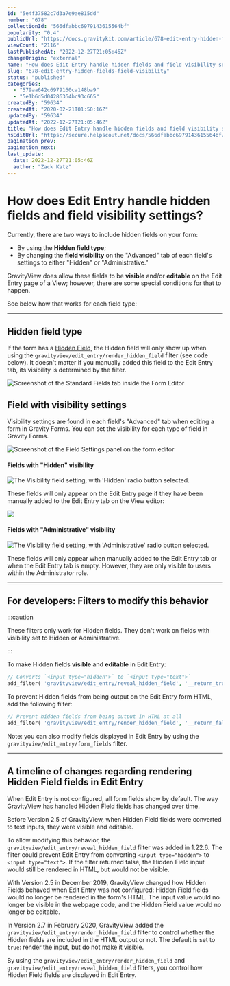 ```yaml
---
id: "5e4f37582c7d3a7e9ae815dd"
number: "678"
collectionId: "566dfabbc6979143615564bf"
popularity: "0.4"
publicUrl: "https://docs.gravitykit.com/article/678-edit-entry-hidden-fields-field-visibility"
viewCount: "2116"
lastPublishedAt: "2022-12-27T21:05:46Z"
changeOrigin: "external"
name: "How does Edit Entry handle hidden fields and field visibility settings?"
slug: "678-edit-entry-hidden-fields-field-visibility"
status: "published"
categories: 
  - "579aa642c6979160ca148ba9"
  - "5e1b6d5d04286364bc93c665"
createdBy: "59634"
createdAt: "2020-02-21T01:50:16Z"
updatedBy: "59634"
updatedAt: "2022-12-27T21:05:46Z"
title: "How does Edit Entry handle hidden fields and field visibility settings?"
hsEditUrl: "https://secure.helpscout.net/docs/566dfabbc6979143615564bf/article/5e4f37582c7d3a7e9ae815dd"
pagination_prev: 
pagination_next: 
last_update:
  date: 2022-12-27T21:05:46Z
  author: "Zack Katz"
---
```


# How does Edit Entry handle hidden fields and field visibility settings?

Currently, there are two ways to include hidden fields on your form:

- By using the **Hidden field type**;
- By changing the **field visibility** on the "Advanced" tab of each field's settings to either "Hidden" or "Administrative."

GravityView does allow these fields to be **visible** and/or **editable** on the Edit Entry page of a View; however, there are some special conditions for that to happen.

See below how that works for each field type:

---

## Hidden field type

If the form has a [Hidden Field](https://docs.gravityforms.com/hidden/), the Hidden field will only show up when using the `gravityview/edit_entry/render_hidden_field` filter (see code below). It doesn't matter if you manually added this field to the Edit Entry tab, its visibility is determined by the filter.

![Screenshot of the Standard Fields tab inside the Form Editor](https://s3.amazonaws.com/helpscout.net/docs/assets/54c58489e4b051242988532c/images/62fe891e502e69288e0e10ca/file-cEfqKKfC1L.png)

## Field with visibility settings

Visibility settings are found in each field's "Advanced" tab when editing a form in Gravity Forms. You can set the visibility for each type of field in Gravity Forms.

![Screenshot of the Field Settings panel on the form editor](https://s3.amazonaws.com/helpscout.net/docs/assets/54c58489e4b051242988532c/images/62fe897086337c0b7a87a9b6/file-4EwcSsoj09.png)

#### Fields with "Hidden" visibility 

![The Visibility field setting, with 'Hidden' radio button selected.](https://i.gravitykit.com/JPwDRb+)

These fields will only appear on the Edit Entry page if they have been manually added to the Edit Entry tab on the View editor:

![](https://s3.amazonaws.com/helpscout.net/docs/assets/54c58489e4b051242988532c/images/5f16259504286306f80722c4/file-twtmNTn2GL.png)

####  Fields with "Administrative" visibility 

![The Visibility field setting, with 'Administrative' radio button selected.](https://i.gravitykit.com/nVNRN6+)

These fields will only appear when manually added to the Edit Entry tab or when the Edit Entry tab is empty. However, they are only visible to users within the Administrator role.

---

## For developers: Filters to modify this behavior


:::caution

These filters only work for Hidden fields. They don't work on fields with visibility set to Hidden or Administrative.

:::

  To make Hidden fields **visible** and **editable** in Edit Entry:

```php
// Converts `<input type="hidden">` to `<input type="text">`
add_filter( 'gravityview/edit_entry/reveal_hidden_field', '__return_true' );
```

To prevent Hidden fields from being output on the Edit Entry form HTML, add the following filter:

```php
// Prevent hidden fields from being output in HTML at all
add_filter( 'gravityview/edit_entry/render_hidden_field', '__return_false' );
```

Note: you can also modify fields displayed in Edit Entry by using the `gravityview/edit_entry/form_fields` filter.

---

## A timeline of changes regarding rendering Hidden Field fields in Edit Entry

When Edit Entry is not configured, all form fields show by default. The way GravityView has handled Hidden Field fields has changed over time.

Before Version 2.5 of GravityView, when Hidden Field fields were converted to text inputs, they were visible and editable.

To allow modifying this behavior, the `gravityview/edit_entry/reveal_hidden_field` filter was added in 1.22.6. The filter could prevent Edit Entry from converting `<input type="hidden">` to `<input type="text">`. If the filter returned false, the Hidden Field input would still be rendered in HTML, but would not be visible.

With Version 2.5 in December 2019, GravityView changed how Hidden Fields behaved when Edit Entry was not configured: Hidden Field fields would no longer be rendered in the form's HTML. The input value would no longer be visible in the webpage code, and the Hidden Field value would no longer be editable.

In Version 2.7 in February 2020, GravityView added the `gravityview/edit_entry/render_hidden_field` filter to control whether the Hidden fields are included in the HTML output or not. The default is set to `true`: render the input, but do not make it visible.

By using the `gravityview/edit_entry/render_hidden_field` and `gravityview/edit_entry/reveal_hidden_field` filters, you control how Hidden Field fields are displayed in Edit Entry.